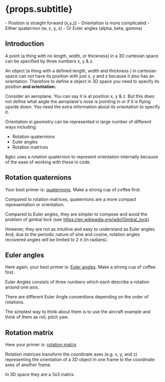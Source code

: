 

# {props.subtitle}

<Tldr>
    - Position is straight forward  (x,y,z)
    - Orientation is more complicated
    - Either quaternion (w, x, y, z)
    - Or Euler angles (alpha, beta, gamma)
</Tldr>

## Introduction

A point (a thing with no length, width, or thickness) in a 3D cartesian space can be specified by three numbers x, y & z.

An object (a thing with a defined length, width and thickness ) in cartesian space can not have its position with just x, y and z because it also has an orientation. Therefore to define a object in 3D space you need to specify its position **and orientation.**

Consider an aeroplane. You can say it is at position x, y & z. But this does not define what angle the aeroplane's nose is pointing in or if it is flying upside down. You need the extra information about its orientation to specify it.

Orientation in geometry can be represented in large number of different ways including:
* Rotation quaternions
* Euler angles
* Rotation matrices

&gbc uses a rotation quaternion to represent orientation internally because of the ease of working with these in code.

## Rotation quaternions

Your best primer is: <a href="https://wikipedia.com/wiki/quaternions"> quaternions</a>. Make a strong cup of coffee first.

Compared to rotation matrices, quaternions are a more compact representation or orientation.

Compared to Euler angles, they are simpler to compose and avoid the problem of gimbal lock (see https://en.wikipedia.org/wiki/Gimbal_lock).

However, they are not as intuitive and easy to understand as Euler angles. And, due to the periodic nature of sine and cosine, rotation angles recovered angles will be limited to 2 π (in radians).

## Euler angles
Here again, your best primer is: <a href="https://wikipedia.com/wiki/Euler_angles"> Euler angles</a>. Make a strong cup of coffee first.

Euler Angles consists of three numbers which each describe a rotation around one axis.

There are different Euler Angle conventions depending on the order of rotations.

The simplest way to think about them is to use the aircraft example and think of them as roll, pitch yaw.

## Rotation matrix

Here your primer is: <a href="https://wikipedia.com/wiki/Rotation_matrix">rotation matrix</a>

Rotation matrices transform the coordinate axes (e.g. x, y, and z) representing the orientation of a 3D object in one frame to the coordinate axes of  another frame.

In 3D space they are a 3x3 matrix.